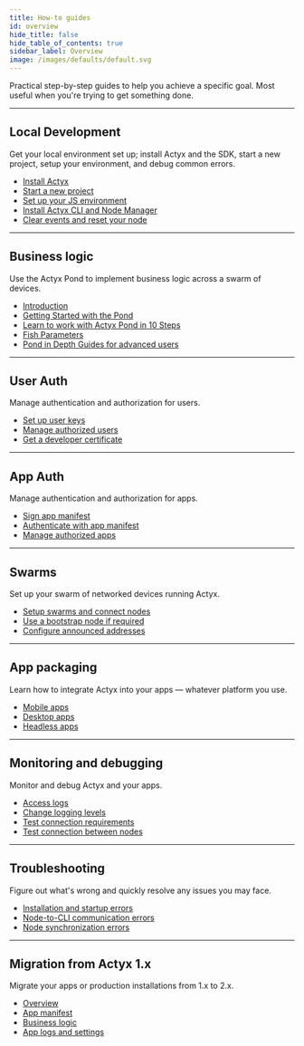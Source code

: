 ```yaml
---
title: How-to guides
id: overview
hide_title: false
hide_table_of_contents: true
sidebar_label: Overview
image: /images/defaults/default.svg
---
```


Practical step-by-step guides to help you achieve a specific goal. Most useful when you're trying to get something done.

---

## Local Development

Get your local environment set up; install Actyx and the SDK, start a new project, setup your environment, and debug common errors.

- [Install Actyx](./local-development/install-actyx.mdx)
- [Start a new project](../how-to/local-development/set-up-a-new-project.mdx)
- [Set up your JS environment](../how-to/local-development/set-up-your-environment.mdx)
- [Install Actyx CLI and Node Manager](./local-development/install-cli-node-manager.mdx)
- [Clear events and reset your node](./local-development/reset-your-node.mdx)

---

## Business logic

Use the Actyx Pond to implement business logic across a swarm of devices.

- [Introduction](./actyx-pond/introduction.mdx)
- [Getting Started with the Pond](./actyx-pond/getting-started.mdx)
- [Learn to work with Actyx Pond in 10 Steps](./actyx-pond/guides/hello-world.mdx)
- [Fish Parameters](./actyx-pond/fish-parameters/on-event.mdx)
- [Pond in Depth Guides for advanced users](./actyx-pond/in-depth/tag-type-checking.mdx)

---

## User Auth

Manage authentication and authorization for users.

- [Set up user keys](./user-auth/set-up-user-keys)
- [Manage authorized users](./user-auth/manage-authorized-users)
- [Get a developer certificate](./user-auth/get-developer-certificate)

---

## App Auth

Manage authentication and authorization for apps.

- [Sign app manifest](./app-auth/sign-app-manifest)
- [Authenticate with app manifest](./app-auth/authenticate-with-app-manifest)
- [Manage authorized apps](./app-auth/manage-authorized-apps)

---

## Swarms

Set up your swarm of networked devices running Actyx.

- [Setup swarms and connect nodes](./swarms/setup-swarm.mdx)
- [Use a bootstrap node if required](./swarms/setup-bootstrap-node.mdx)
- [Configure announced addresses](./swarms/configure-announced-addresses)

---

## App packaging

Learn how to integrate Actyx into your apps — whatever platform you use.

- [Mobile apps](./packaging/mobile-apps.mdx)
- [Desktop apps](./packaging/desktop-apps.mdx)
- [Headless apps](./packaging/headless-apps.mdx)

---

## Monitoring and debugging

Monitor and debug Actyx and your apps.

- [Access logs](./monitoring-debugging/access-logs)
- [Change logging levels](./monitoring-debugging/logging-levels)
- [Test connection requirements](./monitoring-debugging/network-requirements)
- [Test connection between nodes](./monitoring-debugging/node-connections)

---

## Troubleshooting

Figure out what's wrong and quickly resolve any issues you may face.

- [Installation and startup errors](./troubleshooting/installation-and-startup)
- [Node-to-CLI communication errors](./troubleshooting/node-to-cli-communication)
- [Node synchronization errors](./troubleshooting/node-synchronization)

---

## Migration from Actyx 1.x

Migrate your apps or production installations from 1.x to 2.x.

- [Overview](./migration/migration-overview)
- [App manifest](./migration/migrate-app-manifest)
- [Business logic](./migration/migrate-business-logic)
- [App logs and settings](./migration/migrate-app-logs-and-settings)
